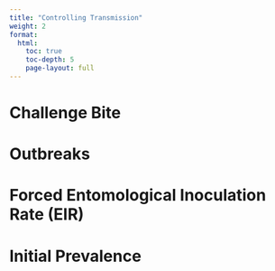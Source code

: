 ```yaml
---
title: "Controlling Transmission"
weight: 2
format: 
  html:
    toc: true
    toc-depth: 5
    page-layout: full
---
```


# Challenge Bite

# Outbreaks

# Forced Entomological Inoculation Rate (EIR)

# Initial Prevalence
